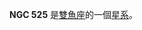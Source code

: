{{NGCInfoBox|NGCID=NGC 525|發現者=德亞瑞司特|發現日期=1862年9月25日|其他編號=UGC 972, MCG 1-4-54,ZWG 411.53|曆元=J2000.0|赤經=1時24分52.8秒
|赤緯=9°42'14"
|星座=雙魚座|星體=星系|星等=13.3|表面亮度=13.2|藍等=14.3}}

'''NGC 525''' 是[[雙魚座|雙魚座]]的一個[[星系|星系]]。

{{NGCReference|525}}
{{Catalogs|NGC=525}}

{{Galaxy-stub}}